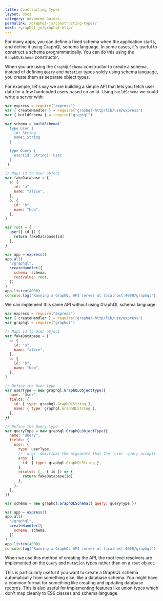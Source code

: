 ```yaml
---
title: Constructing Types
layout: docs
category: Advanced Guides
permalink: /graphql-js/constructing-types/
next: /graphql-js/graphql-http/
---
```


For many apps, you can define a fixed schema when the application starts, and define it using GraphQL schema language. In some cases, it's useful to construct a schema programmatically. You can do this using the `GraphQLSchema` constructor.

When you are using the `GraphQLSchema` constructor to create a schema, instead of defining `Query` and `Mutation` types solely using schema language, you create them as separate object types.

For example, let's say we are building a simple API that lets you fetch user data for a few hardcoded users based on an id. Using `buildSchema` we could write a server with:

```js
var express = require("express")
var { createHandler } = require("graphql-http/lib/use/express")
var { buildSchema } = require("graphql")

var schema = buildSchema(`
  type User {
    id: String
    name: String
  }

  type Query {
    user(id: String): User
  }
`)

// Maps id to User object
var fakeDatabase = {
  a: {
    id: "a",
    name: "alice",
  },
  b: {
    id: "b",
    name: "bob",
  },
}

var root = {
  user({ id }) {
    return fakeDatabase[id]
  },
}

var app = express()
app.all(
  "/graphql",
  createHandler({
    schema: schema,
    rootValue: root,
  })
)
app.listen(4000)
console.log("Running a GraphQL API server at localhost:4000/graphql")
```

We can implement this same API without using GraphQL schema language:

```js
var express = require("express")
var { createHandler } = require("graphql-http/lib/use/express")
var graphql = require("graphql")

// Maps id to User object
var fakeDatabase = {
  a: {
    id: "a",
    name: "alice",
  },
  b: {
    id: "b",
    name: "bob",
  },
}

// Define the User type
var userType = new graphql.GraphQLObjectType({
  name: "User",
  fields: {
    id: { type: graphql.GraphQLString },
    name: { type: graphql.GraphQLString },
  },
})

// Define the Query type
var queryType = new graphql.GraphQLObjectType({
  name: "Query",
  fields: {
    user: {
      type: userType,
      // `args` describes the arguments that the `user` query accepts
      args: {
        id: { type: graphql.GraphQLString },
      },
      resolve: (_, { id }) => {
        return fakeDatabase[id]
      },
    },
  },
})

var schema = new graphql.GraphQLSchema({ query: queryType })

var app = express()
app.all(
  "/graphql",
  createHandler({
    schema: schema,
  })
)
app.listen(4000)
console.log("Running a GraphQL API server at localhost:4000/graphql")
```

When we use this method of creating the API, the root level resolvers are implemented on the `Query` and `Mutation` types rather than on a `root` object.

This is particularly useful if you want to create a GraphQL schema automatically from something else, like a database schema. You might have a common format for something like creating and updating database records. This is also useful for implementing features like union types which don't map cleanly to ES6 classes and schema language.
